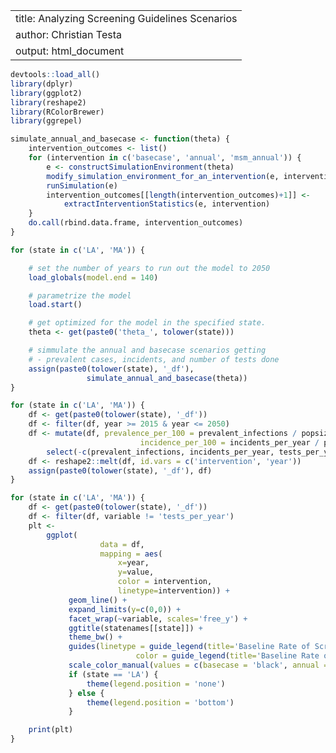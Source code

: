 ---
title: Analyzing Screening Guidelines Scenarios
author: Christian Testa
output: html_document
--

```r
devtools::load_all()
library(dplyr)
library(ggplot2)
library(reshape2)
library(RColorBrewer)
library(ggrepel)
```

```r
simulate_annual_and_basecase <- function(theta) {
	intervention_outcomes <- list()
	for (intervention in c('basecase', 'annual', 'msm_annual')) {
		e <- constructSimulationEnvironment(theta)
		modify_simulation_environment_for_an_intervention(e, intervention)
		runSimulation(e)
		intervention_outcomes[[length(intervention_outcomes)+1]] <- 
			extractInterventionStatistics(e, intervention)
	}
	do.call(rbind.data.frame, intervention_outcomes)
}
```

```r

for (state in c('LA', 'MA')) { 

	# set the number of years to run out the model to 2050
	load_globals(model.end = 140)

	# parametrize the model
	load.start()

	# get optimized for the model in the specified state.
	theta <- get(paste0('theta_', tolower(state)))

	# simmulate the annual and basecase scenarios getting
	# - prevalent cases, incidents, and number of tests done
	assign(paste0(tolower(state), '_df'),
				 simulate_annual_and_basecase(theta))
}

for (state in c('LA', 'MA')) { 
	df <- get(paste0(tolower(state), '_df'))
	df <- filter(df, year >= 2015 & year <= 2050) 
	df <- mutate(df, prevalence_per_100 = prevalent_infections / popsize * 100,
							 incidence_per_100 = incidents_per_year / popsize * 100) %>% 
		select(-c(prevalent_infections, incidents_per_year, tests_per_year, popsize))
	df <- reshape2::melt(df, id.vars = c('intervention', 'year'))
	assign(paste0(tolower(state), '_df'), df)
}
```

```r
for (state in c('LA', 'MA')) {
	df <- get(paste0(tolower(state), '_df'))
	df <- filter(df, variable != 'tests_per_year')
	plt <- 
		ggplot(
					data = df, 
					mapping = aes(
						x=year, 
						y=value, 
						color = intervention, 
						linetype=intervention)) +
			 geom_line() + 
			 expand_limits(y=c(0,0)) + 
			 facet_wrap(~variable, scales='free_y') + 
			 ggtitle(statenames[[state]]) + 
			 theme_bw() + 
			 guides(linetype = guide_legend(title='Baseline Rate of Screening'),
							color = guide_legend(title='Baseline Rate of Screening')) + 
			 scale_color_manual(values = c(basecase = 'black', annual = 'red', msm_annual='blue')) +
			 if (state == 'LA') {
				 theme(legend.position = 'none')
			 } else {
				 theme(legend.position = 'bottom')
			 }

	print(plt)
}
```
